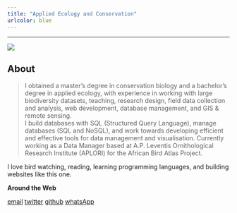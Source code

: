 ```yaml
---
title: "Applied Ecology and Conservation"
urlcolor: blue
---
```


----

![](field.jpg)

## About


>I obtained a master’s degree in conservation biology and a bachelor’s degree in applied ecology, with experience in working with large biodiversity datasets, teaching, research design, field data collection and analysis, web development, database management, and GIS & remote sensing.
<br> I build databases with SQL (Structured Query Language), manage databases (SQL and NoSQL), and work towards developing efficient and effective tools for data management and visualisation. Currently working as a Data Manager based at A.P. Leventis Ornithological Research Institute (APLORI) for the African Bird Atlas Project.


I love bird watching, reading, learning programming languages, and building websites like this one.  



__Around the Web__

<a href="mailto:adamubello001@gmail.com" class="ion-email" title="email">email</a>  <a href="https://twitter.com/BelloDanmallam1?s=08" class="ion-social-twitter" title="twitter">twitter</a>   <a href="https://github.com/bdanmallam" class="ion-social-github" title="GitHub">github</a>  <a href="https://api.whatsapp.com/send?phone=2348038175878&text=Hi%20Bello" class="fa fa-whatsapp" title="WhatsApp">whatsApp</a>
  